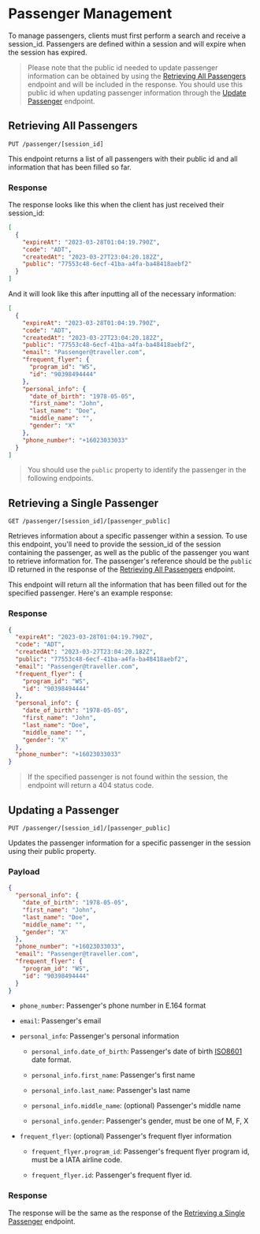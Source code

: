 # Passenger Management

To manage passengers, clients must first perform a search and receive a session_id. Passengers are defined within a session and will expire when the session has expired.

> Please note that the public id needed to update passenger information can be obtained by using the [Retrieving All Passengers](#retrieving-all-passengers) endpoint and will be included in the response. You should use this public id when updating passenger information through the [Update Passenger](#updating-a-passenger) endpoint.

## Retrieving All Passengers

`PUT /passenger/[session_id]`

This endpoint returns a list of all passengers with their public id and all information that has been filled so far.

### Response

The response looks like this when the client has just received their session_id:

```json copy
[
  {
    "expireAt": "2023-03-28T01:04:19.790Z",
    "code": "ADT",
    "createdAt": "2023-03-27T23:04:20.182Z",
    "public": "77553c48-6ecf-41ba-a4fa-ba48418aebf2"
  }
]
```

And it will look like this after inputting all of the necessary information:

```json
[
  {
    "expireAt": "2023-03-28T01:04:19.790Z",
    "code": "ADT",
    "createdAt": "2023-03-27T23:04:20.182Z",
    "public": "77553c48-6ecf-41ba-a4fa-ba48418aebf2",
    "email": "Passenger@traveller.com",
    "frequent_flyer": {
      "program_id": "WS",
      "id": "90398494444"
    },
    "personal_info": {
      "date_of_birth": "1978-05-05",
      "first_name": "John",
      "last_name": "Doe",
      "middle_name": "",
      "gender": "X"
    },
    "phone_number": "+16023033033"
  }
]
```

> You should use the `public` property to identify the passenger in the following endpoints.

## Retrieving a Single Passenger

`GET /passenger/[session_id]/[passenger_public]`

Retrieves information about a specific passenger within a session. To use this endpoint, you'll need to provide the session_id of the session containing the passenger, as well as the public of the passenger you want to retrieve information for. The passenger's reference should be the `public` ID returned in the response of the [Retrieving All Passengers](#retrieving-all-passengers) endpoint.

This endpoint will return all the information that has been filled out for the specified passenger. Here's an example response:

### Response

```json copy
{
  "expireAt": "2023-03-28T01:04:19.790Z",
  "code": "ADT",
  "createdAt": "2023-03-27T23:04:20.182Z",
  "public": "77553c48-6ecf-41ba-a4fa-ba48418aebf2",
  "email": "Passenger@traveller.com",
  "frequent_flyer": {
    "program_id": "WS",
    "id": "90398494444"
  },
  "personal_info": {
    "date_of_birth": "1978-05-05",
    "first_name": "John",
    "last_name": "Doe",
    "middle_name": "",
    "gender": "X"
  },
  "phone_number": "+16023033033"
}
```

> If the specified passenger is not found within the session, the endpoint will return a 404 status code.

## Updating a Passenger

`PUT /passenger/[session_id]/[passenger_public]`

Updates the passenger information for a specific passenger in the session using their public property.

### Payload

```json
{
  "personal_info": {
    "date_of_birth": "1978-05-05",
    "first_name": "John",
    "last_name": "Doe",
    "middle_name": "",
    "gender": "X"
  },
  "phone_number": "+16023033033",
  "email": "Passenger@traveller.com",
  "frequent_flyer": {
    "program_id": "WS",
    "id": "90398494444"
  }
}
```

- `phone_number`: Passenger's phone number in E.164 format

- `email`: Passenger's email

- `personal_info`: Passenger's personal information

  - `personal_info.date_of_birth`: Passenger's date of birth [ISO8601](https://www.iso.org/iso-8601-date-and-time-format.html) date format.

  - `personal_info.first_name`: Passenger's first name

  - `personal_info.last_name`: Passenger's last name

  - `personal_info.middle_name`: (optional) Passenger's middle name

  - `personal_info.gender`: Passenger's gender, must be one of M, F, X

- `frequent_flyer`: (optional) Passenger's frequent flyer information

  - `frequent_flyer.program_id`: Passenger's frequent flyer program id, must be a IATA airline code.

  - `frequent_flyer.id`: Passenger's frequent flyer id.

### Response

The response will be the same as the response of the [Retrieving a Single Passenger](#retrieving-a-single-passenger) endpoint.
